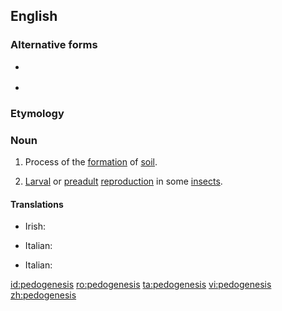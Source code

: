 ==English==

===Alternative forms===
* {{l|en|paedogenesis}} {{qualifier|biology|British}}
* {{l|en|pædogenesis}} {{qualifier|biology|mainly British}}

===Etymology===
{{confix|pedo|genesis}}

===Noun===
{{wikipedia}}
{{en-noun|-}}

# {{context|geology}} Process of the [[formation]] of [[soil]].
# {{context|biology}} [[larval|Larval]] or [[preadult]] [[reproduction]] in some [[insect]]s.

====Translations====
{{trans-top|geology:process of the formation of soil}}
* Irish: {{t-|ga|peidigineas|m}}
{{trans-mid}}
* Italian: {{t-|it|pedogenesi|f}}
{{trans-bottom}}

{{trans-top|biology:larval or preadult reproduction in some insects}}
* Italian: {{t-|it|pedogenesi|f}}
{{trans-mid}}
{{trans-bottom}}

[[id:pedogenesis]]
[[ro:pedogenesis]]
[[ta:pedogenesis]]
[[vi:pedogenesis]]
[[zh:pedogenesis]]